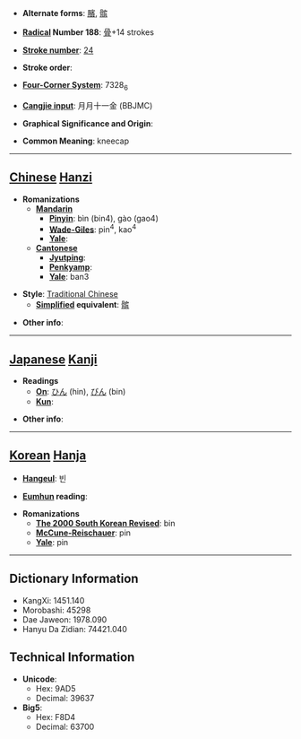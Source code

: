 * '''Alternate forms''': [[臏]], [[髌]]

* '''[[Wiktionary:Chinese radical index| Radical]] Number 188''': [[Wiktionary:Chinese radical index 骨|骨]]+14 strokes

* '''[[Wiktionary:Chinese total strokes index|Stroke number]]''': [[Wiktionary:Chinese total strokes index 24|24]]

* '''Stroke order''': 

* '''[[Wiktionary:Chinese four corner index|Four-Corner System]]''': 7328<sub>6</sub>

* '''[[Wiktionary:Chinese Cangjie index|Cangjie input]]''': 月月十一金 (BBJMC)

* '''Graphical Significance and Origin''': 

* '''Common Meaning''': kneecap

----

== [[Chinese]] [[Hanzi]] ==

* '''Romanizations'''
** '''[[Mandarin]]'''
*** '''[[Pinyin]]''': bìn (bin4), gào (gao4)
*** '''[[Wade-Giles]]''': pin<sup>4</sup>, kao<sup>4</sup>
*** '''[[Yale]]''': 
** '''[[Cantonese]]'''
*** '''[[Jyutping]]''':
*** '''[[Penkyamp]]''': 
*** '''[[Yale]]''': ban3

* '''Style''': [[Traditional Chinese]] 
** '''[[Simplified Chinese|Simplified]] equivalent''': [[髌]]

* '''Other info''': 

----

== [[Japanese]] [[Kanji]] ==

* '''Readings'''
** '''[[On]]''': [[ひん]] (hin), [[びん]] (bin)
** '''[[Kun]]''': 

* '''Other info''':  

----

== [[Korean]] [[Hanja]] ==

* '''[[Hangeul]]''': 빈

* '''[[Eumhun]] reading''': 

* '''Romanizations'''
** '''[[The 2000 South Korean Revised Romanization|The 2000 South Korean Revised]]''': bin
** '''[[McCune-Reischauer]]''': pin
** '''[[Yale]]''': pin

----

== Dictionary Information ==

* KangXi: 1451.140
* Morobashi: 45298
* Dae Jaweon: 1978.090
* Hanyu Da Zidian: 74421.040

== Technical Information ==

* '''Unicode''':
** Hex: 9AD5
** Decimal: 39637
* '''Big5''':
** Hex: F8D4
** Decimal: 63700